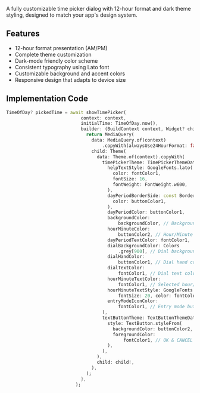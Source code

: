 
<Meta title="Components/CustomTimePicker" />

A fully customizable time picker dialog with 12-hour format and dark theme styling, designed to match your app's design system.

## Features

- 12-hour format presentation (AM/PM)
- Complete theme customization
- Dark-mode friendly color scheme
- Consistent typography using Lato font
- Customizable background and accent colors
- Responsive design that adapts to device size

## Implementation Code

```dart
TimeOfDay? pickedTime = await showTimePicker(
                            context: context,
                            initialTime: TimeOfDay.now(),
                            builder: (BuildContext context, Widget? child) {
                              return MediaQuery(
                                data: MediaQuery.of(context)
                                    .copyWith(alwaysUse24HourFormat: false),
                                child: Theme(
                                  data: Theme.of(context).copyWith(
                                    timePickerTheme: TimePickerThemeData(
                                      helpTextStyle: GoogleFonts.lato(
                                        color: fontColor1,
                                        fontSize: 16,
                                        fontWeight: FontWeight.w600,
                                      ),
                                      dayPeriodBorderSide: const BorderSide(
                                        color: buttonColor1,
                                      ),
                                      dayPeriodColor: buttonColor1,
                                      backgroundColor:
                                          backgroundColor, // Background color
                                      hourMinuteColor:
                                          buttonColor2, // Hour/Minute box color
                                      dayPeriodTextColor: fontColor1,
                                      dialBackgroundColor: Colors
                                          .grey[900], // Dial background color
                                      dialHandColor:
                                          buttonColor1, // Dial hand color
                                      dialTextColor:
                                          fontColor1, // Dial text color
                                      hourMinuteTextColor:
                                          fontColor1, // Selected hour/minute text color
                                      hourMinuteTextStyle: GoogleFonts.lato(
                                          fontSize: 20, color: fontColor1),
                                      entryModeIconColor:
                                          fontColor1, // Entry mode button color
                                    ),
                                    textButtonTheme: TextButtonThemeData(
                                      style: TextButton.styleFrom(
                                        backgroundColor: buttonColor2,
                                        foregroundColor:
                                            fontColor1, // OK & CANCEL button text color
                                      ),
                                    ),
                                  ),
                                  child: child!,
                                ),
                              );
                            },
                          );
```
